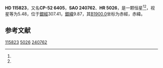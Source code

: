{{Starbox begin
| name = HD 115823
}}
{{Starbox observe
| epoch = [[J2000.0|J2000.0]]
| constell = {{星座名待查}}<ref name=SIMBAD>{{cite web
 | url=http://simbad.u-strasbg.fr/simbad/sim-id?Ident=HR+5026
 | title=Pulsating variable Star
 | publisher=Centre de Données astronomiques de Strasbourg
 | work=SIMBAD
 | accessdate=2012-07-13
 | archive-date=2016-03-17
 | archive-url=https://web.archive.org/web/20160317080648/http://simbad.u-strasbg.fr/simbad/sim-id?Ident=HR+5026
 | dead-url=no
 }}</ref><ref name=DATA>{{cite web
 | url=http://vizier.u-strasbg.fr/viz-bin/VizieR-5?-out.add=.&-source=5050&-corr=PK=HR&-out.max=9999&HR=5026
 | title=VizieR Detailed Page
 | accessdate=2012-07-13
 | archive-date=2016-03-04
 | archive-url=https://web.archive.org/web/20160304201614/http://vizier.u-strasbg.fr/viz-bin/VizieR-5?-out.add=.&-source=5050&-corr=PK=HR&-out.max=9999&HR=5026
 | dead-url=no
 }}</ref>
| 星官 = 
| ra = {{RA|13|20|37.8}}<ref name=SIMBAD /><ref name=DATA />
| dec = {{DEC|-52|44|53}}<ref name=SIMBAD /><ref name=DATA />
| appmag_v = 5.48<ref name=SIMBAD /><ref name=DATA />
}}
{{Starbox character
| class = B6V<ref name=SIMBAD /><ref name=DATA />
| b-v = -0.13<ref name=SIMBAD /><ref name=DATA />
| u-b = -0.52<ref name=SIMBAD /><ref name=DATA />
| r-i = -0.15<ref name=SIMBAD /><ref name=DATA />
| variable = 
}}
{{Starbox astrometry
| radial_v = -0.52
| prop_mo_ra = 10
| parallax = 
| p_error = 
}}
{{Starbox catalog
| names =CP-52 6405，[[SAO星表|SAO]] 240762，[[HD星表|HD]] 115823，[[HR星表|HR]] 5026}}
{{Starbox reference |Simbad=HR+5026}}
{{Starbox end}}

'''HD 115823'''，又名'''CP-52 6405'''，'''SAO 240762'''、'''HR 5026'''，是一颗恒星<ref name=SIMBAD /><ref name=DATA />，视星等为5.48，位于[[銀道座標系|銀經]]307.41，[[銀道座標系|銀緯]]9.87，其[[B1900.0|B1900.0]]坐标为赤經{{RA|13|14|32.9}}，赤緯{{DEC|-52|9.87|20}}。

== 参考文献 ==
{{reflist}}

{{star-stub}}

[[Category:HD和HDE天體|115823]]
[[Category:HR天體|5026]]
[[Category:SAO天體|240762]]
